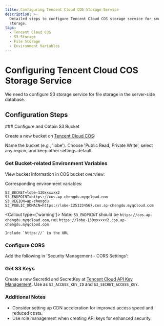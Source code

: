 ```yaml
---
title: Configuring Tencent Cloud COS Storage Service
description: >-
  Detailed steps to configure Tencent Cloud COS storage service for smooth file
  storage.
tags:
  - Tencent Cloud COS
  - S3 Storage
  - File Storage
  - Environment Variables
---
```


# Configuring Tencent Cloud COS Storage Service

We need to configure S3 storage service for file storage in the server-side database.

## Configuration Steps

<Steps>
  ### Configure and Obtain S3 Bucket

  Create a new bucket on [Tencent Cloud COS](https://console.cloud.tencent.com/cos/bucket):

  Name the bucket (e.g., 'lobe'). Choose 'Public Read, Private Write', select any region, and keep other settings default.

  ### Get Bucket-related Environment Variables

  View bucket information in COS bucket overview:

  Corresponding environment variables:

  ```shell
  S3_BUCKET=lobe-130xxxxxx2
  S3_ENDPOINT=https://cos.ap-chengdu.myqcloud.com
  S3_REGION=ap-chengdu
  S3_PUBLIC_DOMAIN=https://lobe-1251234567.cos.ap-chengdu.myqcloud.com
  ```

  <Callout type={'warning'}>
    Note: `S3_ENDPOINT` should be `https://cos.ap-chengdu.myqcloud.com`, not `https://lobe-130xxxxxx2.cos.ap-chengdu.myqcloud.com`

    Include `https://` in the URL
  </Callout>

  ### Configure CORS

  Add the following in 'Security Management - CORS Settings':

  ### Get S3 Keys

  Create a new SecretId and SecretKey at [Tencent Cloud API Key Management](https://console.cloud.tencent.com/cam/capi). Use as `S3_ACCESS_KEY_ID` and `S3_SECRET_ACCESS_KEY`.
</Steps>

### Additional Notes

- Consider setting up CDN acceleration for improved access speed and reduced costs.
- Use role management when creating API keys for enhanced security.
